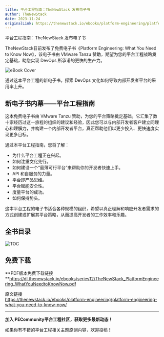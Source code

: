```yaml
---
title: 平台工程指南：TheNewStack 发布电子书
author: TheNewStack
date: 2023-11-24
originalLink: https://thenewstack.io/ebooks/platform-engineering/platform-engineering-what-you-need-to-know-now/
---
```


平台工程指南：TheNewStack 发布电子书

TheNewStack日前发布了免费电子书《Platform Engineering: What You Need to Know Now》，该电子书由 VMware Tanzu 赞助，期望为您的平台工程战略奠定基础，助您实现 DevOps 所承诺的更快的生产力。


![eBook Cover](tns-ebook-cover.png)

通过这本平台工程的新电子书，探索 DevOps 文化如何导致内部开发者平台的采用率上升。

## 新电子书内幕——平台工程指南

这本免费电子书由 VMware Tanzu 赞助，为您的平台策略奠定基础。它汇集了数十家经历过这一旅程的组织的建议和经验，因此您可以与内部开发者客户建立同理心和理解力，并构建一个内部开发者平台，真正帮助他们以更少投入、更快速度实现更多目标。

通过本平台工程指南，您将了解：

-   为什么平台工程正在兴起。
-   如何注重文化先行。
-   如何建设一个“最薄可行平台”来帮助你的开发者快速上手。
-   API 和自服务的力量。
-   平台即产品思维。
-   平台赋能安全性。
-   度量平台的成功。
-   如何保持势头。

这本平台工程的电子书适合各种规模的组织，希望以真正理解和响应开发者需求的方式创建或扩展其平台策略，从而提高开发者的工作效率和乐趣。

## 全书目录

![TOC](tns-ebook-toc.png)

  
## 免费下载

**PDF版本免费下载链接   
**https://dl.thenewstack.io/ebooks/series12/TheNewStack_PlatformEngineering_WhatYouNeedtoKnowNow.pdf

原文链接  
https://thenewstack.io/ebooks/platform-engineering/platform-engineering-what-you-need-to-know-now/

* * *

**加入 PECommunity平台工程社区，获取更多最新动态！**  

如果你有不错的平台工程相关主题原创内容，欢迎投稿！
